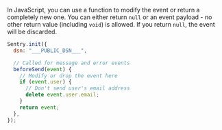 In JavaScript, you can use a function to modify the event or return a completely new one. 
You can either return `null` or an event payload - no other return value (including `void`) is allowed. 
If you return `null`, the event will be discarded. 

```javascript
Sentry.init({
  dsn: "___PUBLIC_DSN___",

  // Called for message and error events
  beforeSend(event) {
    // Modify or drop the event here
    if (event.user) {
      // Don't send user's email address
      delete event.user.email;
    }
    return event;
  },
});
```

